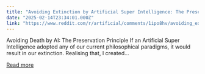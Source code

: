 ```yaml
---
title: "Avoiding Extinction by Artificial Super Intelligence: The Preservation Principle"
date: "2025-02-14T23:34:01.000Z"
link: "https://www.reddit.com/r/artificial/comments/1ipo8hv/avoiding_extinction_by_artificial_super/"
---
```


Avoiding Death by AI: The Preservation Principle 
 If an Artificial Super Intelligence adopted any of our current philosophical paradigms, it would result in our extinction.
 Realising that, I created...

[Read more](https://www.reddit.com/r/artificial/comments/1ipo8hv/avoiding_extinction_by_artificial_super/)
